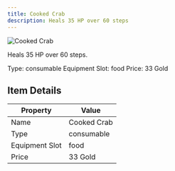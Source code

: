 ```yaml
---
title: Cooked Crab
description: Heals 35 HP over 60 steps
---
```


<div className="flex items-start gap-6 mb-8">
  <div className="flex-shrink-0">
    <img src="/assets/resources/cooking/cooked_crab.png" alt="Cooked Crab" className="w-24 h-24 border rounded-lg" />
  </div>
  <div className="flex-1">
    <div className="space-y-2">
      <p className="text-lg text-muted-foreground">Heals 35 HP over 60 steps.</p>
      <div className="flex flex-wrap gap-4 text-sm">
        <span className="px-2 py-1 bg-green-100 dark:bg-green-900 rounded-md">
          Type: consumable
        </span>
        <span className="px-2 py-1 bg-purple-100 dark:bg-purple-900 rounded-md">
          Equipment Slot: food
        </span>
        <span className="px-2 py-1 bg-yellow-100 dark:bg-yellow-900 rounded-md">
          Price: 33 Gold
        </span>
      </div>
    </div>
  </div>
</div>

## Item Details
| Property | Value |
|----------|-------|
| Name | Cooked Crab |
| Type | consumable |
| Equipment Slot | food |
| Price | 33 Gold |

